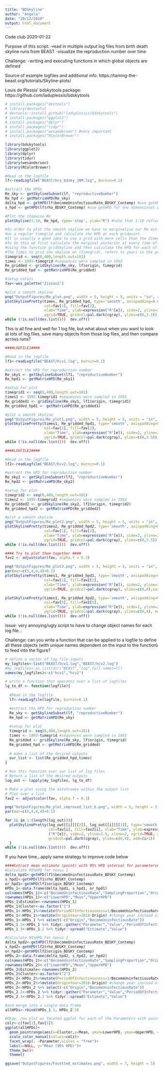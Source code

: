 ```yaml
---
title: "BDSkyline"
author: "Angela"
date: "20/12/2019"
output: html_document
---
```


Code club 2020-01-22

Purpose of this script:
-read in multiple output log files from birth death skyline runs from BEAST
-visualize the reproduction number over time

Challenge:
-writing and executing functions in which global objects are defined

Source of example logfiles and additional info:
https://taming-the-beast.org/tutorials/Skyline-plots/

Louis de Plessis' bdskytools package:
https://github.com/laduplessis/bdskytools

```r
# install.packages("devtools")
# library(devtools)
# devtools::install_github("laduplessis/bdskytools")
# install.packages("ggplot2")
# install.packages("dplyr")
# install.packages("tidyr")
# install.packages("wesanderson") #very important
# install.packages("RColorBrewer")
```

```r
library(bdskytools)
library(ggplot2)
library(dplyr)
library(tidyr)
library(wesanderson)
library(RColorBrewer)
```

```r
#Read in the logfile
lf<-readLogfile("BEAST/hcv_bdsky_30M.log", burnin=0.1)

#extract the HPDs 
Re_sky <- getSkylineSubset(lf, "reproductiveNumber")
Re_hpd <- getMatrixHPD(Re_sky)
delta_hpd <- getHPD(lf$becomeUninfectiousRate_BDSKY_Contemp) #use getHPD for one dimensional parameter
s_hpd <- getHPD(lf$rho_BDSKY_Contemp) #use getHPD for one dimensional parameter

#Plot the stepwise Re
plotSkyline(1:10, Re_hpd, type='step', ylab="R") #note that 1:10 reflects the dimensions of Ro

#In order to plot the smooth skyline we have to marginalise our Re estimates 
#on a regular timegrid and calculate the HPD at each gridpoint. 
#It is usually a good idea to use a grid with more cells than the dimension of Re
#To do this we first calculate the marginal posterior at every time of interest 
#using the function gridSkyline and then calculate the HPD for each of the finer time intervals.
#The times to grid the skyline on (timegrid), refers to years in the past.
timegrid <- seq(0,400,length.out=101)
times <- 1993-timegrid #sequences were sampled in 1993
Re_gridded <- gridSkyline(Re_sky, lf$origin, timegrid)
Re_gridded_hpd <- getMatrixHPD(Re_gridded)

#setup colors
fav<-wes_palette("Zissou1")

#plot a smooth skyline
png("OutputFigures/Re_plot.png", width = 5, height = 5, units = "in", res=1000)
plotSkylinePretty(times, Re_gridded_hpd, type='smooth', axispadding=0.0, 
                  col=fav[1], fill=fav[2], 
                  xlab="Time", ylab=expression("R"[e]), side=2, yline=2.5, xline=2, xgrid=TRUE, 
                  ygrid=TRUE, gridcol=pal.dark(cgray), ylims=c(0,3.5))
while (!is.null(dev.list()))  dev.off()
```

This is all fine and well for 1 log file, but what about when you want to look at lots of log files, save many objects from those log files, and then compare across runs?

```r
####LOGFILE1####

#Read in the logfile
lf1<-readLogfile("BEAST/hcv1.log", burnin=0.1)

#extract the HPD for reproduction number
Re_sky1 <- getSkylineSubset(lf1, "reproductiveNumber")
Re_hpd1 <- getMatrixHPD(Re_sky1)

#setup for plot
timegrid1 <- seq(0,400,length.out=101)
times1 <- 1993-timegrid1 #sequences were sampled in 1993
Re_gridded1 <- gridSkyline(Re_sky1, lf1$origin, timegrid1)
Re_gridded_hpd1 <- getMatrixHPD(Re_gridded1)

#plot a smooth skyline
png("OutputFigures/Re_plot1.png", width = 5, height = 5, units = "in", res=1000)
plotSkylinePretty(times1, Re_gridded_hpd1, type='smooth', axispadding=0.0, 
                  col=fav[1], fill=fav[2], 
                  xlab="Time", ylab=expression("R"[e]), side=2, yline=2.5, xline=2, xgrid=TRUE, 
                  ygrid=TRUE, gridcol=pal.dark(cgray), ylims=c(0,3.5))
while (!is.null(dev.list()))  dev.off()

####LOGFILE2####

#Read in the logfile
lf2<-readLogfile("BEAST/hcv2.log", burnin=0.1)

#extract the HPD for reproduction number
Re_sky2 <- getSkylineSubset(lf2, "reproductiveNumber")
Re_hpd2 <- getMatrixHPD(Re_sky2)

#setup for plot
timegrid2 <- seq(0,400,length.out=101)
times2 <- 1993-timegrid2 #sequences were sampled in 1993
Re_gridded2 <- gridSkyline(Re_sky2, lf2$origin, timegrid2)
Re_gridded_hpd2 <- getMatrixHPD(Re_gridded2)

#plot a smooth skyline
png("OutputFigures/Re_plot2.png", width = 5, height = 5, units = "in", res=1000)
plotSkylinePretty(times2, Re_gridded_hpd2, type='smooth', axispadding=0.0, 
                  col=fav[1], fill=fav[2], 
                  xlab="Time", ylab=expression("R"[e]), side=2, yline=2.5, xline=2, xgrid=TRUE, 
                  ygrid=TRUE, gridcol=pal.dark(cgray), ylims=c(0,3.5))
while (!is.null(dev.list()))  dev.off()

#### Try to plot them together ####
fav2 <- adjustcolor(fav, alpha.f = 0.3)

png("OutputFigures/Re_plot3.png", width = 5, height = 5, units = "in", res=1000)
par(mar=c(5,4,4,4)+0.1)
plotSkylinePretty(times1, Re_gridded_hpd1, type='smooth', axispadding=0.0, 
                  col=fav[1], fill=fav2[2], 
                  xlab="Time", ylab=expression("R"[e]), side=2, yline=2.5, xline=2, xgrid=TRUE, 
                  ygrid=TRUE, gridcol=pal.dark(cgray), ylims=c(0,4),xaxis=FALSE)

plotSkylinePretty(times1, Re_gridded_hpd2, type='smooth', axispadding=0.0, 
                  col=fav[5], fill=fav2[5], 
                  xlab="Time", ylab=expression("R"[e]), side=2, yline=2.5, xline=2, xgrid=TRUE, 
                  ygrid=TRUE, gridcol=pal.dark(cgray), ylims=c(0,4), new=TRUE, add=TRUE)
while (!is.null(dev.list()))  dev.off()

```

Issue: very annoying/ugly script to have to change object names for each log file...

Challenge: can you write a function that can be applied to a logfile to define all these objects (with unique names dependent on the input to the function) to feed into the figure?

```r
# define a vector of log file inputs
my_logfiles<-list("BEAST/hcv1.log","BEAST/hcv2.log")
#my_logfiles<-as.list(dir("BEAST","log",full.names=T))
names(my_logfiles)<-c("hcv1","hcv2")

# write a function that operates over a list of logfiles
lg_to_df <- function(logfile){
  
  #Read in the logfile
  lf<-readLogfile(logfile, burnin=0.1)

  #extract the HPD for reproduction number
  Re_sky <- getSkylineSubset(lf, "reproductiveNumber")
  Re_hpd <- getMatrixHPD(Re_sky)
  
  #setup for plot
  timegrid <- seq(0,400,length.out=101)
  times <- 1993-timegrid #sequences were sampled in 1993
  Re_gridded <- gridSkyline(Re_sky, lf$origin, timegrid)
  Re_gridded_hpd <- getMatrixHPD(Re_gridded)
  
  # make a list of the desired outputs
  our_list <- list(Re_gridded_hpd,times)
}

# Run this function over our list of log files
# Return a list of the desired outputs
log_out <- lapply(my_logfiles, lg_to_df)

# Make a plot using the dataframes within the output list
# Plot over a list
fav2 <- adjustcolor(fav, alpha.f = 0.3)

png("OutputFigures/Re_plot_improved_list_b.png", width = 5, height = 5, units = "in", res=1000)
par(mar=c(5,4,4,4)+0.1)

for (i in 1:(length(log_out))){
  plotSkylinePretty(log_out[[i]][[2]], log_out[[i]][[1]], type='smooth', axispadding=0.0, 
                    col=fav[i], fill=fav2[i], xlab="Time", ylab=expression
                    ("R"[e]), side=2, yline=2.5, xline=2, xgrid=TRUE, ygrid=TRUE,
                    gridcol=pal.dark(cgray), ylims=c(0,4), add=(i>1))
  }
while (!is.null(dev.list()))  dev.off()
```

If you have time...apply same strategy to improve code below

```r
####Extract mean estimate (point) with 95% HPD interval for parameters####
#Calculate 95%HPD for nexus 1
delta_hpd1<-getHPD(lf1$becomeUninfectiousRate_BDSKY_Contemp) 
s_hpd1<-getHPD(lf1$rho_BDSKY_Contemp) 
or_hpd1<-getHPD(lf1$origin_BDSKY_Contemp) 
HPDs_1<-data.frame(delta_hpd1, s_hpd1, or_hpd1)
colnames(HPDs_1)<-c("BecomeUninfectiousRate","SamplingProportion","Origin")
rownames(HPDs_1)<-c("LowerHPD","Mean","UpperHPD")
HPDs_1$Estimate<-rownames(HPDs_1)
HPDs_1$Cluster<-as.factor("1")
HPDs_1<-HPDs_1%>%mutate(PeriodOfInfectiousness=1/BecomeUninfectiousRate) #change to its more interpretable reciprocal
HPDs_1<-HPDs_1%>%mutate(OriginYear=2018-Origin) #change year instead of age
HPDs_1<-HPDs_1 %>% select(-c("Origin","BecomeUninfectiousRate"))
HPDs_1.2<-HPDs_1 %>% tidyr::gather("Parameter","Value","PeriodOfInfectiousness","SamplingProportion","OriginYear")
HPDs_1.3<-HPDs_1.2 %>% tidyr::spread("Estimate","Value")

#Calculate 95%HPD for nexus 2
delta_hpd2<-getHPD(lf2$becomeUninfectiousRate_BDSKY_Contemp) 
s_hpd2<-getHPD(lf2$rho_BDSKY_Contemp) 
or_hpd2<-getHPD(lf2$origin_BDSKY_Contemp) 
HPDs_2<-data.frame(delta_hpd2, s_hpd2, or_hpd2)
colnames(HPDs_2)<-c("BecomeUninfectiousRate","SamplingProportion","Origin")
rownames(HPDs_2)<-c("LowerHPD","Mean","UpperHPD")
HPDs_2$Estimate<-rownames(HPDs_2)
HPDs_2$Cluster<-as.factor("2")
HPDs_2<-HPDs_2%>%mutate(PeriodOfInfectiousness=1/BecomeUninfectiousRate) #change to its more interpretable reciprocal
HPDs_2<-HPDs_2%>%mutate(OriginYear=2018-Origin) #change year instead of age
HPDs_2<-HPDs_2 %>% select(-c("Origin","BecomeUninfectiousRate"))
HPDs_2.2<-HPDs_2 %>% tidyr::gather("Parameter","Value","PeriodOfInfectiousness","SamplingProportion","OriginYear")
HPDs_2.3<-HPDs_2.2 %>% tidyr::spread("Estimate","Value")

#and merge into a single data frame
allHPDs<-rbind(HPDs_1.3, HPDs_2.3)

#Okay, now plot as faceted ggplot for each of the Parameters with point for mean and bar for interval
colz<-c(fav[1],fav[5])
ggplot(allHPDs)+
  geom_pointrange(aes(x=Cluster,y=Mean, ymin=LowerHPD, ymax=UpperHPD, color=Cluster))+
  scale_color_manual(values=colz)+
  facet_wrap(. ~Parameter,scales = "free")+
  labs(x=NULL, y="Mean (95% HPD)")+
  theme_bw()+
  theme()

ggsave("OutputFigures/Facetted_estimates.png", width = 7, height = 5)
```

```r

```

